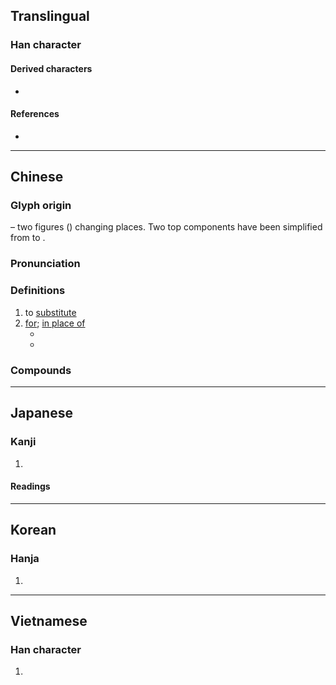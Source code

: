 {{also|賛|暜}}
{{character info/new}}
==Translingual==
{{stroke order|strokes=12}}

===Han character===
{{Han char|rn=73|rad=曰|as=08|sn=12|four=55603|canj=QOA|ids=⿱㚘曰}}

====Derived characters====
* {{l|mul|[[僣]], [[簮]], [[譛]], [[鐟]], [[䣠]], [[䲋]], [[𠟆]], [[𠾱]], [[𡼫]], [[𢡚]], [[𣚽]], [[𤏖]], [[𥋋]], [[𦅦]], [[𦏋]], [[𦠛]], [[𦻘]], [[𨅕]], [[𩁀]], [[𩅮]], [[𩕗]], [[𩞲]], [[𪍲]], [[𪖽]]}} <!-- 潜 derived from 潛 -->

====References====
* {{Han ref|kx=0503.040|dkj=14300|dj=0877.030|hdz=21515.080|uh=66FF|ud=26367|bh=B4C0|bd=46272}}

----

==Chinese==
{{zh-forms|alt=暜:original form (竝+曰),𤾕:historical variant,𤽽:historical variant}}

===Glyph origin===
{{Han etym}}
{{Han compound|竝|曰|ls=ic}} – two figures ({{lang|zh|竝}}) changing places. Two top components have been simplified from {{zh-l|*立}} to {{zh-l|*夫}}.

===Pronunciation===
{{zh-pron
|m=tì
|c=tai3
|h=pfs=thai/thi
|mn=qz,xm,zz,yl,tn,kh,tc:thè/qz,xm,lk,tp,km,mg,hc,tc:thòe/qz,tw,xm:thùi/qz,tw,xm:thoeh
|mn_note=thè - literary; thòe/thuì/thoeh - vernacular
|w=2thi
|mc=y
|oc=y
|ma=
|cat=v,prep
}}

===Definitions===
{{zh-hanzi}}

# to [[substitute]]
# [[for]]; [[in place of]]
#* {{zh-x|他 替 我 去 了 趟 超市。|He went to the supermarket '''for''' me. [Originally, I was the person who should go to the supermarket]}}
#* {{zh-x|奴才 替 天下 百姓 感激 皇太后 恩典！|I, '''on behalf of''' the people throughout the world, [hereby] express my gratitude for the kindness of the empress dowager!|ref={{w|zh:苍穹之昴 (电视剧)|The Firmament of the Pleiades}}}}

===Compounds===
{{zh-der|一替|一替一句|世代交替|交替|代替|代替品|代替物|代替財|倒替|冒名頂替|凌替|抽替|拉替身兒|捉生替死|接替|接替栽培|新舊交替|更替|替人|替代|替代作用|替代品|替代能源|替僧|替力|替另|替天行道|替子|替工|替手填腳|替換|替死鬼|替狗奪食|替班|替罪羊|替罪羔羊|替考|替聘|替補|替身|替身演員|替頭|替頭兒|槍替|淪替|演替|獻可替否|獻替可否|興替|衰替|輪替|進可替不|進可替否|陵替|隆替|零替|頂替|激素替代療法}}

{{zh-cat|Elementary}}

----

==Japanese==

===Kanji===
{{ja-kanji|grade=c|rs=曰08}}

# {{defn|lang=ja|sort=曰08}}

====Readings====
{{ja-readings
|goon=たい
|on=てい
|kun=か-える<か-へる, か-わる<か-はる, すた-れる
}}

----

==Korean==

===Hanja===
{{ko-hanja|hangeul=체|eumhun=|rv=che|mr=ch'e|y=chey}}

# {{defn|lang=ko|sort=曰08}}

----

==Vietnamese==

===Han character===
{{vi-readings|rs=曰08|hanviet=thế}}

# {{defn|lang=vi|sort=曰08}}

{{cln|vi|Han tu}}